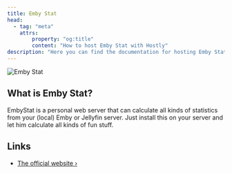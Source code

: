 ```yaml
---
title: Emby Stat
head:
  - tag: "meta"
    attrs:
        property: "og:title"
        content: "How to host Emby Stat with Hostly"
description: "Here you can find the documentation for hosting Emby Stat with Hostly."
---
```



<Badge text="One-click setup." variant="note" size="large" />

![Emby Stat](https://raw.githubusercontent.com/mregni/EmbyStat/develop/branding/logo-color.png)

## What is Emby Stat?

EmbyStat is a personal web server that can calculate all kinds of statistics from your (local) Emby or Jellyfin server. Just install this on your server and let him calculate all kinds of fun stuff.

## Links

- [The official website ›](https://github.com/mregni/EmbyStat?utm_source=hostly.khulnasoft.com)
